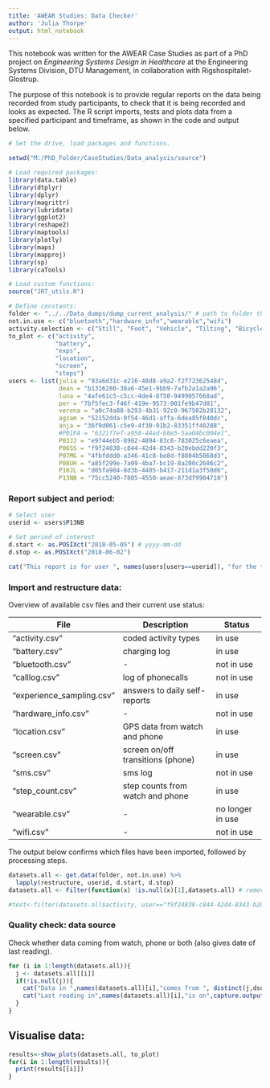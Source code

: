 ```yaml
---
title: 'AWEAR Studies: Data Checker'
author: 'Julia Thorpe'
output: html_notebook
---
```

<!-- Code based on DataChecker_main_v2_20180220.R. -->

This notebook was written for the AWEAR Case Studies as part of a PhD project on *Engineering Systems Design in Healthcare* at the Engineering Systems Division, DTU Management, in collaboration with Rigshospitalet-Glostrup.

The purpose of this notebook is to provide regular reports on the data being recorded from study participants, to check that it is being recorded and
looks as expected. The R script imports, tests and plots data from a specified participant and timeframe, as shown in the code and output below.

```r
# Set the drive, load packages and functions.

setwd("M:/PhD_Folder/CaseStudies/Data_analysis/source")

# Load required packages:
library(data.table)
library(dtplyr)
library(dplyr)
library(magrittr)
library(lubridate)
library(ggplot2)
library(reshape2)
library(maptools)
library(plotly)
library(maps)
library(mapproj)
library(sp)
library(caTools)

# Load custom functions:
source("JRT_utils.R")

# Define constants:
folder <- "../../Data_dumps/dump_current_analysis/" # path to folder that holds multiple .csv files, downloaded from nightingale webportal
not.in.use <- c("bluetooth","hardware_info","wearable","wifi")
activity.selection <- c("Still", "Foot", "Vehicle", "Tilting", "Bicycle") # main activity types
to_plot <- c("activity", 
             "battery", 
             "exps", 
             "location", 
             "screen", 
             "steps")
users <- list(julia = "93a6d31c-e216-48d8-a9a2-f2f72362548d",
              dean = "b1316280-38a6-45e1-9bb9-7afb2a1a2a96",
              luna = "4afe61c5-c5cc-4de4-8f50-9499057668ad",
              per = "7bf5fec3-f46f-419e-9573-001fe9b47d81",
              verena = "a0c74a88-b293-4b31-92c0-967502b28132",
              agzam = "52152dda-0f54-46d1-affa-6dea85f840dc",
              anja = "36f9d061-c5e9-4f30-91b2-83351ff40288",
              #P01FA = "6321f7ef-a958-44ad-b8e5-5aa04bc004e1",
              P03JJ = "e9f44eb5-8962-4894-83c6-783025c6eaea",
              P06SS = "f9f24838-c844-42d4-8343-b20ebdd220f3",
              P07MG = "4fbfddd0-a346-41c8-be8d-f8804b5068d3",
              P08UH = "a85f299e-7a09-4ba7-bc19-8a200c2686c2",
              P10JL = "d05fa984-8d3b-4405-b417-211d1a3f50d6",
              P13NB = "75cc5240-7805-4550-aeae-873df9984710")

```

### Report subject and period:
```r

# Select user
userid <- users$P13NB

# Set period of interest
d.start <- as.POSIXct("2018-05-05") # yyyy-mm-dd 
d.stop <- as.POSIXct("2018-06-02")

cat("This report is for user ", names(users[users==userid]), "for the time period from ", as.character(d.start), " to ", as.character(d.stop)) 

```


### Import and restructure data:
Overview of available csv files and their current use status:

File | Description | Status
------------- | ------------- | -------------
"activity.csv" | coded activity types | in use
"battery.csv" | charging log | in use
"bluetooth.csv" | - | not in use
"calllog.csv" | log of phonecalls | not in use
"experience_sampling.csv" | answers to daily self-reports | in use
"hardware_info.csv" | - | not in use
"location.csv" | GPS data from watch and phone | in use
"screen.csv" | screen on/off transitions (phone) | in use
"sms.csv" | sms log | not in use
"step_count.csv" | step counts from watch and phone | in use
"wearable.csv" | - | no longer in use
"wifi.csv"  | - | not in use

The output below confirms which files have been imported, followed by processing steps.


```r
datasets.all <- get.data(folder, not.in.use) %>% 
  lapply(restructure, userid, d.start, d.stop)
datasets.all <- Filter(function(x) !is.null(x)[1],datasets.all) # remove any null dataframes

#test<-filter(datasets.all$activity, user=="f9f24838-c844-42d4-8343-b20ebdd220f3")

```


### Quality check: data source
Check whether data coming from watch, phone or both (also gives date of last reading). 

```r
for (i in 1:length(datasets.all)){
  j <- datasets.all[[i]]
  if(!is.null(j)){
    cat("Data in ",names(datasets.all)[i],"comes from ", distinct(j,dsource)[,1],"\n");
    cat("Last reading in",names(datasets.all)[i],"is on",capture.output(max(j$timestamp)),"\n\n");
  }
}
```

## Visualise data:

<!-- to do -->

<!-- * resolve warnings -->
<!-- * customise colours -->
<!-- * axes with dates: orders not in time, january after feb (ordered by day not taking month into account) -->

```r
results<-show_plots(datasets.all, to_plot)
for(i in 1:length(results)){
  print(results[[i]])
}

```

